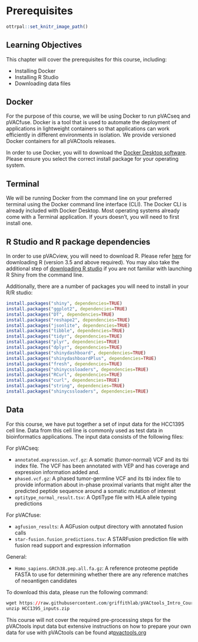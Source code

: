 
# Prerequisites

```r
ottrpal::set_knitr_image_path()
```

## Learning Objectives

This chapter will cover the prerequisites for this course, including:

- Installing Docker
- Installing R Studio
- Downloading data files

## Docker

For the purpose of this course, we will be using Docker to run pVACseq and
pVACfuse.
Docker is a tool that is used to automate the deployment of applications
in lightweight containers so that applications can work efficiently in
different environments in isolation. We provide versioned Docker containers
for all pVACtools releases.

In order to use Docker, you will to download the [Docker Desktop software](https://www.docker.com/get-started/).
Please ensure you select the correct install package for your operating
system.

## Terminal

We will be running Docker from the command line on your preferred terminal
using the Docker command line interface (CLI). The Docker CLI is already
included with Docker Desktop. Most operating systems already
come with a Terminal application. If yours doesn't, you will need to first
install one.

## R Studio and R package dependencies

In order to use pVACview, you will need to download R. Please refer
[here](https://cran.rstudio.com/) for downloading R (version 3.5 and above
required). You may also take the additional step of [downloading R
studio](https://www.rstudio.com/products/rstudio/download/) if
you are not familiar with launching R Shiny from the command line.

Additionally, there are a number of packages you will need to install in your R/R studio:

```r
install.packages("shiny", dependencies=TRUE)
install.packages("ggplot2", dependencies=TRUE)
install.packages("DT", dependencies=TRUE)
install.packages("reshape2", dependencies=TRUE)
install.packages("jsonlite", dependencies=TRUE)
install.packages("tibble", dependencies=TRUE)
install.packages("tidyr", dependencies=TRUE)
install.packages("plyr", dependencies=TRUE)
install.packages("dplyr", dependencies=TRUE)
install.packages("shinydashboard", dependencies=TRUE)
install.packages("shinydashboardPlus", dependencies=TRUE)
install.packages("fresh", dependencies=TRUE)
install.packages("shinycssloaders", dependencies=TRUE)
install.packages("RCurl", dependencies=TRUE)
install.packages("curl", dependencies=TRUE)
install.packages("string", dependencies=TRUE)
install.packages("shinycssloaders", dependencies=TRUE)
```

## Data

For this course, we have put together a set of input data for the HCC1395
cell line. Data from this cell line is commonly used as test data in bioinformatics
applications. The input data consists of the following files:

For pVACseq:

- `annotated.expression.vcf.gz`: A somatic (tumor-normal) VCF and its tbi index file. The VCF has been
  annotated with VEP and has coverage and expression information added and.
- `phased.vcf.gz`: A phased tumor-germline VCF and its tbi index file to provide information about
  in-phase proximal variants that might alter the predicted peptide sequence around a somatic
  mutation of interest
- `optitype_normal_result.tsv`: A OptiType file with HLA allele typing predictions

For pVACfuse:

- `agfusion_results`: A AGFusion output directory with annotated fusion calls
- `star-fusion.fusion_predictions.tsv`: A STARFusion prediction file with fusion read support
  and expression information

General:

- `Homo_sapiens.GRCh38.pep.all.fa.gz`: A reference proteome peptide FASTA to use
  for determining whether there are any reference matches of neoantigen candidates

To download this data, please run the following command:

```r
wget https://raw.githubusercontent.com/griffithlab/pVACtools_Intro_Course/main/HCC1395_inputs.zip
unzip HCC1395_inputs.zip
```

This course will not cover the required pre-processing steps for the pVACtools
input data but extensive instructions on how to prepare your own data for use
with pVACtools can be found at[pvactools.org](https://www.pvactools.org)
